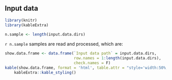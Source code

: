 ## Input data

```{r echo=FALSE, include=FALSE, warning=FALSE}
library(knitr)
library(kableExtra)
```

```{r include=FALSE}
n.sample <- length(input.data.dirs)
```

`r n.sample` samples are read and processed, which are:

```{r echo=FALSE, results='asis', out.width='70%'}
show.data.frame <- data.frame(`Input data path` = input.data.dirs, 
                              row.names = 1:length(input.data.dirs), 
                              check.names = F)
kable(show.data.frame, format = 'html', table.attr = "style='width:50%;'") %>%
    kableExtra::kable_styling()
```
